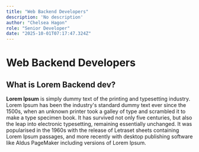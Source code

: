 ```yaml
---
title: "Web Backend Developers"
description: 'No description'
author: "Chelsea Hagon"
role: "Senior Developer"
date: "2025-10-01T07:17:47.324Z"
---
```


# Web Backend Developers

## What is Lorem Backend dev?

**Lorem Ipsum** is simply dummy text of the printing and typesetting industry. Lorem Ipsum has been the industry's standard dummy text ever since the 1500s, when an unknown printer took a galley of type and scrambled it to make a type specimen book. It has survived not only five centuries, but also the leap into electronic typesetting, remaining essentially unchanged. It was popularised in the 1960s with the release of Letraset sheets containing Lorem Ipsum passages, and more recently with desktop publishing software like Aldus PageMaker including versions of Lorem Ipsum.